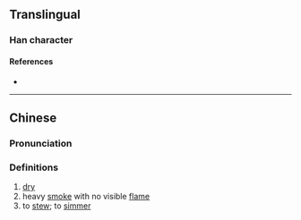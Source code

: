 {{character info}}
==Translingual==

===Han character===
{{Han char|rn=86|rad=火|as=07|sn=11|four=91832|canj=FMSO|ids=⿰火豕}}

====References====
* {{Han ref|kx=0672.010|dkj=19056|dj=1080.200|hdz=32204.030|uh=70FC|ud=28924|bh=D652|bd=54866}}

----

==Chinese==
{{zh-forms}}

===Pronunciation===
{{zh-pron
|m=xù
|c=fat1
|mc=y
|oc=y
|ma=
|cat=a,n,v
}}

===Definitions===
{{zh-hanzi}}

# [[dry]]
# heavy [[smoke]] with no visible [[flame]]
# to [[stew]]; to [[simmer]]